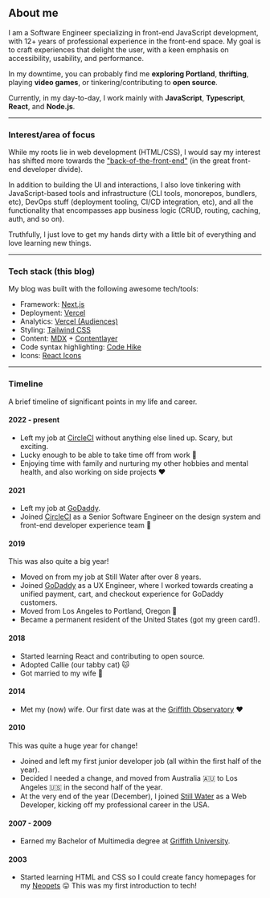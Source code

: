## About me

I am a Software Engineer specializing in front-end JavaScript development, with 12+ years of professional experience in the front-end space. My goal is to craft experiences that delight the user, with a keen emphasis on accessibility, usability, and performance.

In my downtime, you can probably find me **exploring Portland**, **thrifting**, playing **video games**, or tinkering/contributing to **open source**.

Currently, in my day-to-day, I work mainly with **JavaScript**, **Typescript**, **React**, and **Node.js**.

<div className="not-prose">
  <TechStack
    size="lg"
    label="Some of my fave tech/tools:"
    showLabel
    list={['react', 'typescript', 'nextjs', 'vscode', 'tailwind']}
  />
</div>

---

### Interest/area of focus

While my roots lie in web development (HTML/CSS), I would say my interest has shifted more towards the ["back-of-the-front-end"](https://bradfrost.com/blog/post/front-of-the-front-end-and-back-of-the-front-end-web-development/) (in the great front-end developer divide).

In addition to building the UI and interactions, I also love tinkering with JavaScript-based tools and infrastructure (CLI tools, monorepos, bundlers, etc), DevOps stuff (deployment tooling, CI/CD integration, etc), and all the functionality that encompasses app business logic (CRUD, routing, caching, auth, and so on).

Truthfully, I just love to get my hands dirty with a little bit of everything and love learning new things.

---

### Tech stack (this blog)

My blog was built with the following awesome tech/tools:

- Framework: [Next.js](https://nextjs.org/)
- Deployment: [Vercel](https://vercel.com/)
- Analytics: [Vercel (Audiences)](https://vercel.com/analytics)
- Styling: [Tailwind CSS](https://tailwindcss.com/)
- Content: [MDX](https://mdxjs.com/) + [Contentlayer](https://www.contentlayer.dev/)
- Code syntax highlighting: [Code Hike](https://codehike.org/)
- Icons: [React Icons](https://react-icons.github.io/react-icons/)

---

### Timeline

A brief timeline of significant points in my life and career.

#### 2022 - present

- Left my job at [CircleCI](https://circleci.com/) without anything else lined up. Scary, but exciting.
- Lucky enough to be able to take time off from work 🎉
- Enjoying time with family and nurturing my other hobbies and mental health, and also working on side projects ❤️

#### 2021

- Left my job at [GoDaddy](https://www.godaddy.com/).
- Joined [CircleCI](https://circleci.com/) as a Senior Software Engineer on the design system and front-end developer experience team 🎉

#### 2019

This was also quite a big year!

- Moved on from my job at Still Water after over 8 years.
- Joined [GoDaddy](https://www.godaddy.com/) as a UX Engineer, where I worked towards creating a unified payment, cart, and checkout experience for GoDaddy customers.
- Moved from Los Angeles to Portland, Oregon 🌲
- Became a permanent resident of the United States (got my green card!).

#### 2018

- Started learning React and contributing to open source.
- Adopted Callie (our tabby cat) 🐱
- Got married to my wife 💒

#### 2014

- Met my (now) wife. Our first date was at the [Griffith Observatory](https://griffithobservatory.org/) ❤️

#### 2010

This was quite a huge year for change!

- Joined and left my first junior developer job (all within the first half of the year).
- Decided I needed a change, and moved from Australia 🇦🇺 to Los Angeles 🇺🇸 in the second half of the year.
- At the very end of the year (December), I joined [Still Water](https://still-water.com/) as a Web Developer, kicking off my professional career in the USA.

#### 2007 - 2009

- Earned my Bachelor of Multimedia degree at [Griffith University](https://www.griffith.edu.au/).

#### 2003

- Started learning HTML and CSS so I could create fancy homepages for my [Neopets](https://www.neopets.com/) 😛 This was my first introduction to tech!
